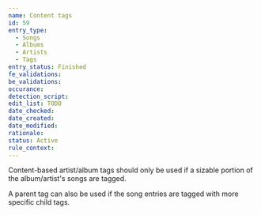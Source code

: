 ```yaml
---
name: Content tags
id: 59
entry_type:
  - Songs
  - Albums
  - Artists
  - Tags
entry_status: Finished
fe_validations:
be_validations:
occurance:
detection_script:
edit_list: TODO
date_checked:
date_created:
date_modified:
rationale:
status: Active
rule_context:
---
```

Content-based artist/album tags should only be used if a sizable portion of the album/artist's songs are tagged.

A parent tag can also be used if the song entries are tagged with more specific child tags.